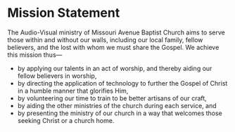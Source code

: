 # Mission Statement

The Audio-Visual ministry of Missouri Avenue Baptist Church aims to serve those within and without our walls, including our local family, fellow believers, and the lost with whom we must share the Gospel. We achieve this mission thus—

* by applying our talents in an act of worship, and thereby aiding our fellow believers in worship,
* by directing the application of technology to further the Gospel of Christ in a humble manner that glorifies Him,
* by volunteering our time to train to be better artisans of our craft,
* by aiding the other ministries of the church during each service, and
* by presenting the ministry of our church in a way that welcomes those seeking Christ or a church home.